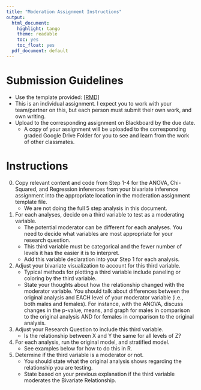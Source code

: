 ```yaml
---
title: "Moderation Assignment Instructions"
output:
  html_document:
    highlight: tango
    theme: readable
    toc: yes
    toc_float: yes
  pdf_document: default
---
```


# Submission Guidelines

* Use the template provided: [[RMD]](hw09_moderation_template.Rmd)
* This is an individual assignment. I expect you to work with your team/partner on this, but each person must submit their own work, and own writing. 
* Upload to the corresponding assignment on Blackboard by the due date. 
    - A copy of your assignment will be uploaded to the corresponding graded Google Drive Folder for you to see and learn from the work of other classmates. 
    

# Instructions

0. Copy relevant content and code from Step 1-4 for the ANOVA, Chi-Squared, and Regression inferences from your bivariate inference assignment into the appropriate location in the moderation assignment template file. 
    - We are not doing the full 5 step analysis in this document. 
1. For each analyses, decide on a third variable to test as a moderating variable.
    - The potential moderator can be different for each analyses. You need to decide what variables are most appropriate for your research question. 
    - This third variable must be categorical and the fewer number of levels it has the easier it is to interpret. 
    - Add this variable declaration into your Step 1 for each analysis. 
2. Adjust your bivariate visualization to account for this third variable. 
    - Typical methods for plotting a third variable include paneling or coloring by the third variable.
    - State your thoughts about how the relationship changed with the moderator variable. You should talk about differences between the original analysis and EACH level of your moderator variable (i.e., both males and females). For instance, with the ANOVA, discuss changes in the p-value, means, and graph for males in comparison to the original analysis AND for females in comparison to the original analysis.
3. Adjust your Research Question to include this third variable. 
    - Is the relationship between X and Y the same for all levels of Z?
4. For each analysis, run the original model, and stratified model.  
    - See examples below for how to do this in R. 
5. Determine if the third variable is a moderator or not.
    - You should state what the original analysis shows regarding the relationship you are testing. 
    - State based on your previous explanation if the third variable moderates the Bivariate Relationship.
    
    


